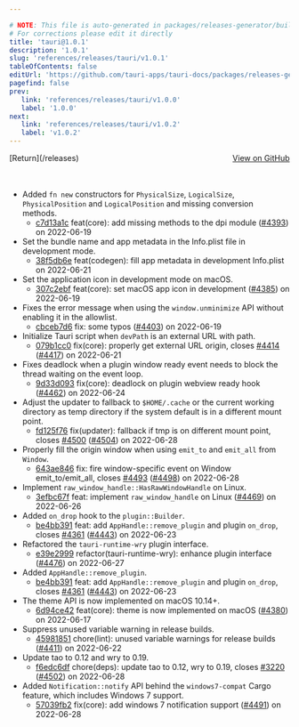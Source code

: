 ```yaml
---

# NOTE: This file is auto-generated in packages/releases-generator/build.ts
# For corrections please edit it directly
title: 'tauri@1.0.1'
description: '1.0.1'
slug: 'references/releases/tauri/v1.0.1'
tableOfContents: false
editUrl: 'https://github.com/tauri-apps/tauri-docs/packages/releases-generator/build.ts'
pagefind: false
prev:
   link: 'references/releases/tauri/v1.0.0'
   label: '1.0.0'
next:
   link: 'references/releases/tauri/v1.0.2'
   label: 'v1.0.2'
---
```


			

<ReleaseSidebar slug="references/releases/tauri"  packageName="tauri" />

<div style="margin-bottom:3rem; display: flex; justify-content: space-between; align-items: center"><span>[Return](/releases)</span><span><a href="https://github.com/tauri-apps/tauri/releases/tag/tauri-v1.0.1">View on GitHub</a></span></div>

- Added `fn new` constructors for `PhysicalSize`, `LogicalSize`, `PhysicalPosition` and `LogicalPosition` and missing conversion methods.
  - [c7d13a1c](https://www.github.com/tauri-apps/tauri/commit/c7d13a1c60cdbe0c42834ea059321d7a3a7f01a0) feat(core): add missing methods to the dpi module ([#4393](https://www.github.com/tauri-apps/tauri/pull/4393)) on 2022-06-19
- Set the bundle name and app metadata in the Info.plist file in development mode.
  - [38f5db6e](https://www.github.com/tauri-apps/tauri/commit/38f5db6e6a8b496b50d486db6fd8204266de3a69) feat(codegen): fill app metadata in development Info.plist on 2022-06-21
- Set the application icon in development mode on macOS.
  - [307c2ebf](https://www.github.com/tauri-apps/tauri/commit/307c2ebfb68238dacab6088f9c6ba310c727c68c) feat(core): set macOS app icon in development ([#4385](https://www.github.com/tauri-apps/tauri/pull/4385)) on 2022-06-19
- Fixes the error message when using the `window.unminimize` API without enabling it in the allowlist.
  - [cbceb7d6](https://www.github.com/tauri-apps/tauri/commit/cbceb7d6cf7c9ee8c093e81d8569285ef3ca5fe3) fix: some typos ([#4403](https://www.github.com/tauri-apps/tauri/pull/4403)) on 2022-06-19
- Initialize Tauri script when `devPath` is an external URL with path.
  - [079b1cc0](https://www.github.com/tauri-apps/tauri/commit/079b1cc06e1e5437686bac9049d5ac569c3f42df) fix(core): properly get external URL origin, closes [#4414](https://www.github.com/tauri-apps/tauri/pull/4414) ([#4417](https://www.github.com/tauri-apps/tauri/pull/4417)) on 2022-06-21
- Fixes deadlock when a plugin window ready event needs to block the thread waiting on the event loop.
  - [9d33d093](https://www.github.com/tauri-apps/tauri/commit/9d33d09341fd995740149f92387b88120e33dcad) fix(core): deadlock on plugin webview ready hook ([#4462](https://www.github.com/tauri-apps/tauri/pull/4462)) on 2022-06-24
- Adjust the updater to fallback to `$HOME/.cache` or the current working directory as temp directory if the system default is in a different mount point.
  - [fd125f76](https://www.github.com/tauri-apps/tauri/commit/fd125f76d768099dc3d4b2d4114349ffc31ffac9) fix(updater): fallback if tmp is on different mount point, closes [#4500](https://www.github.com/tauri-apps/tauri/pull/4500) ([#4504](https://www.github.com/tauri-apps/tauri/pull/4504)) on 2022-06-28
- Properly fill the origin window when using `emit_to` and `emit_all` from `Window`.
  - [643ae846](https://www.github.com/tauri-apps/tauri/commit/643ae846d86108b00cec748cd02a307b5badba18) fix: fire window-specific event on Window emit_to/emit_all, closes [#4493](https://www.github.com/tauri-apps/tauri/pull/4493) ([#4498](https://www.github.com/tauri-apps/tauri/pull/4498)) on 2022-06-28
- Implement `raw_window_handle::HasRawWindowHandle` on Linux.
  - [3efbc67f](https://www.github.com/tauri-apps/tauri/commit/3efbc67f7469ce65a2d9ea4ff2b60b51d2a36aa5) feat: implement `raw_window_handle` on Linux ([#4469](https://www.github.com/tauri-apps/tauri/pull/4469)) on 2022-06-26
- Added `on_drop` hook to the `plugin::Builder`.
  - [be4bb391](https://www.github.com/tauri-apps/tauri/commit/be4bb391a9bcd76dd949c001b1ace11684a8c6dc) feat: add `AppHandle::remove_plugin` and plugin `on_drop`, closes [#4361](https://www.github.com/tauri-apps/tauri/pull/4361) ([#4443](https://www.github.com/tauri-apps/tauri/pull/4443)) on 2022-06-23
- Refactored the `tauri-runtime-wry` plugin interface.
  - [e39e2999](https://www.github.com/tauri-apps/tauri/commit/e39e2999e0ab1843a8195ba83aea3d6de705c3d8) refactor(tauri-runtime-wry): enhance plugin interface ([#4476](https://www.github.com/tauri-apps/tauri/pull/4476)) on 2022-06-27
- Added `AppHandle::remove_plugin`.
  - [be4bb391](https://www.github.com/tauri-apps/tauri/commit/be4bb391a9bcd76dd949c001b1ace11684a8c6dc) feat: add `AppHandle::remove_plugin` and plugin `on_drop`, closes [#4361](https://www.github.com/tauri-apps/tauri/pull/4361) ([#4443](https://www.github.com/tauri-apps/tauri/pull/4443)) on 2022-06-23
- The theme API is now implemented on macOS 10.14+.
  - [6d94ce42](https://www.github.com/tauri-apps/tauri/commit/6d94ce42353204a02fe9c82ed397d349439f75ef) feat(core): theme is now implemented on macOS ([#4380](https://www.github.com/tauri-apps/tauri/pull/4380)) on 2022-06-17
- Suppress unused variable warning in release builds.
  - [45981851](https://www.github.com/tauri-apps/tauri/commit/45981851e35119266c1a079e1ff27a39f1fdfaed) chore(lint): unused variable warnings for release builds ([#4411](https://www.github.com/tauri-apps/tauri/pull/4411)) on 2022-06-22
- Update tao to 0.12 and wry to 0.19.
  - [f6edc6df](https://www.github.com/tauri-apps/tauri/commit/f6edc6df29b1c45b483fa87c481a3b95730b131b) chore(deps): update tao to 0.12, wry to 0.19, closes [#3220](https://www.github.com/tauri-apps/tauri/pull/3220) ([#4502](https://www.github.com/tauri-apps/tauri/pull/4502)) on 2022-06-28
- Added `Notification::notify` API behind the `windows7-compat` Cargo feature, which includes Windows 7 support.
  - [57039fb2](https://www.github.com/tauri-apps/tauri/commit/57039fb2166571de85271b014a8711a29f06be1a) fix(core): add windows 7 notification support ([#4491](https://www.github.com/tauri-apps/tauri/pull/4491)) on 2022-06-28


